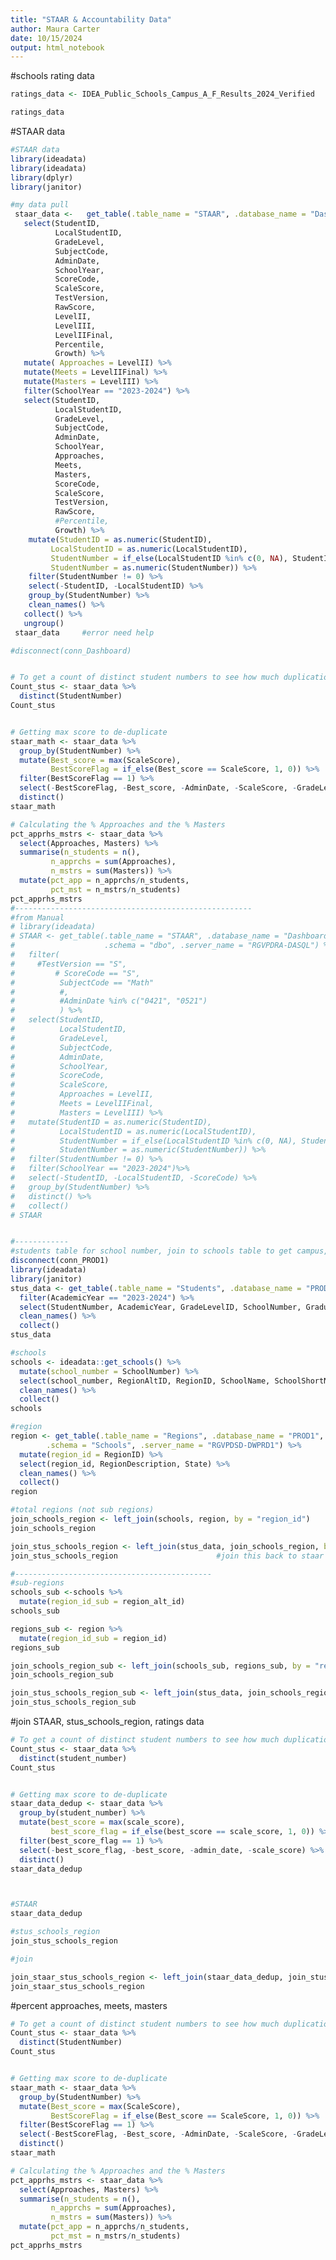 ```yaml
---
title: "STAAR & Accountability Data"
author: Maura Carter
date: 10/15/2024
output: html_notebook
---
```


#schools rating data

```r

ratings_data <- IDEA_Public_Schools_Campus_A_F_Results_2024_Verified

ratings_data

```



#STAAR data
```r
#STAAR data
library(ideadata)
library(ideadata)
library(dplyr)
library(janitor)

#my data pull
 staar_data <-   get_table(.table_name = "STAAR", .database_name = "Dashboard", .schema = "dbo", .server_name = "RGVPDRA-DASQL") %>%
   select(StudentID, 
          LocalStudentID, 
          GradeLevel, 
          SubjectCode, 
          AdminDate, 
          SchoolYear, 
          ScoreCode,
          ScaleScore, 
          TestVersion, 
          RawScore, 
          LevelII, 
          LevelIII, 
          LevelIIFinal, 
          Percentile, 
          Growth) %>%
   mutate( Approaches = LevelII) %>%
   mutate(Meets = LevelIIFinal) %>%
   mutate(Masters = LevelIII) %>%
   filter(SchoolYear == "2023-2024") %>%
   select(StudentID, 
          LocalStudentID, 
          GradeLevel, 
          SubjectCode, 
          AdminDate, 
          SchoolYear,
          Approaches,
          Meets,
          Masters,
          ScoreCode,
          ScaleScore, 
          TestVersion, 
          RawScore, 
          #Percentile, 
          Growth) %>%
    mutate(StudentID = as.numeric(StudentID),
         LocalStudentID = as.numeric(LocalStudentID),
         StudentNumber = if_else(LocalStudentID %in% c(0, NA), StudentID, LocalStudentID),
         StudentNumber = as.numeric(StudentNumber)) %>%
    filter(StudentNumber != 0) %>% 
    select(-StudentID, -LocalStudentID) %>%
    group_by(StudentNumber) %>%
    clean_names() %>%
   collect() %>%
   ungroup() 
 staar_data     #error need help

#disconnect(conn_Dashboard)


# To get a count of distinct student numbers to see how much duplication exists
Count_stus <- staar_data %>%
  distinct(StudentNumber)
Count_stus


# Getting max score to de-duplicate
staar_math <- staar_data %>%
  group_by(StudentNumber) %>%
  mutate(Best_score = max(ScaleScore),
         BestScoreFlag = if_else(Best_score == ScaleScore, 1, 0)) %>%
  filter(BestScoreFlag == 1) %>%
  select(-BestScoreFlag, -Best_score, -AdminDate, -ScaleScore, -GradeLevel) %>%
  distinct()
staar_math

# Calculating the % Approaches and the % Masters
pct_apprhs_mstrs <- staar_data %>%
  select(Approaches, Masters) %>%
  summarise(n_students = n(),
         n_apprchs = sum(Approaches),
         n_mstrs = sum(Masters)) %>%
  mutate(pct_app = n_apprchs/n_students,
         pct_mst = n_mstrs/n_students)
pct_apprhs_mstrs
#-----------------------------------------------------
#from Manual
# library(ideadata)
# STAAR <- get_table(.table_name = "STAAR", .database_name = "Dashboard", 
#                    .schema = "dbo", .server_name = "RGVPDRA-DASQL") %>%
#   filter(
#     #TestVersion == "S", 
#         # ScoreCode == "S", 
#          SubjectCode == "Math"
#          #,
#          #AdminDate %in% c("0421", "0521")
#          ) %>%
#   select(StudentID,
#          LocalStudentID,
#          GradeLevel,
#          SubjectCode,
#          AdminDate,
#          SchoolYear,
#          ScoreCode,
#          ScaleScore,
#          Approaches = LevelII,
#          Meets = LevelIIFinal,
#          Masters = LevelIII) %>%
#   mutate(StudentID = as.numeric(StudentID),
#          LocalStudentID = as.numeric(LocalStudentID),
#          StudentNumber = if_else(LocalStudentID %in% c(0, NA), StudentID, LocalStudentID),
#          StudentNumber = as.numeric(StudentNumber)) %>%
#   filter(StudentNumber != 0) %>%
#   filter(SchoolYear == "2023-2024")%>%
#   select(-StudentID, -LocalStudentID, -ScoreCode) %>%
#   group_by(StudentNumber) %>%
#   distinct() %>%
#   collect()
# STAAR


#------------
#students table for school number, join to schools table to get campus, join back to original vacancies table by campus name
disconnect(conn_PROD1)
library(ideadata)
library(janitor)
stus_data <- get_table(.table_name = "Students", .database_name = "PROD1", .schema = "Schools", .server_name = "RGVPDSD-DWPRD1") %>%
  filter(AcademicYear == "2023-2024") %>%
  select(StudentNumber, AcademicYear, GradeLevelID, SchoolNumber, GraduatedSchoolId) %>%
  clean_names() %>%
  collect()
stus_data

#schools
schools <- ideadata::get_schools() %>%
  mutate(school_number = SchoolNumber) %>%
  select(school_number, RegionAltID, RegionID, SchoolName, SchoolShortName) %>%
  clean_names() %>%
  collect() 
schools

#region
region <- get_table(.table_name = "Regions", .database_name = "PROD1", 
        .schema = "Schools", .server_name = "RGVPDSD-DWPRD1") %>%          #[RGVPDSD-DWPRD1].[PROD1].[Schools].[Regions]
  mutate(region_id = RegionID) %>%
  select(region_id, RegionDescription, State) %>%
  clean_names() %>%
  collect()
region

#total regions (not sub regions)
join_schools_region <- left_join(schools, region, by = "region_id")
join_schools_region

join_stus_schools_region <- left_join(stus_data, join_schools_region, by = "school_number")
join_stus_schools_region                      #join this back to staar data with student number, then join that table to original vacancies data by campus name, then join to Ratings data by campus name or school number.

#--------------------------------------------
#sub-regions
schools_sub <-schools %>%
  mutate(region_id_sub = region_alt_id)
schools_sub

regions_sub <- region %>%
  mutate(region_id_sub = region_id)
regions_sub

join_schools_region_sub <- left_join(schools_sub, regions_sub, by = "region_id")
join_schools_region_sub

join_stus_schools_region_sub <- left_join(stus_data, join_schools_region_sub, by = "school_number")
join_stus_schools_region_sub


```


#join STAAR, stus_schools_region, ratings data
```r
# To get a count of distinct student numbers to see how much duplication exists
Count_stus <- staar_data %>%
  distinct(student_number)
Count_stus


# Getting max score to de-duplicate
staar_data_dedup <- staar_data %>%
  group_by(student_number) %>%
  mutate(best_score = max(scale_score),
         best_score_flag = if_else(best_score == scale_score, 1, 0)) %>%
  filter(best_score_flag == 1) %>%
  select(-best_score_flag, -best_score, -admin_date, -scale_score) %>%
  distinct()
staar_data_dedup



#STAAR
staar_data_dedup

#stus_schools_region
join_stus_schools_region

#join

join_staar_stus_schools_region <- left_join(staar_data_dedup, join_stus_schools_region, by = "student_number")
join_staar_stus_schools_region


```



#percent approaches, meets, masters
```r

# To get a count of distinct student numbers to see how much duplication exists
Count_stus <- staar_data %>%
  distinct(StudentNumber)
Count_stus


# Getting max score to de-duplicate
staar_math <- staar_data %>%
  group_by(StudentNumber) %>%
  mutate(Best_score = max(ScaleScore),
         BestScoreFlag = if_else(Best_score == ScaleScore, 1, 0)) %>%
  filter(BestScoreFlag == 1) %>%
  select(-BestScoreFlag, -Best_score, -AdminDate, -ScaleScore, -GradeLevel) %>%
  distinct()
staar_math

# Calculating the % Approaches and the % Masters
pct_apprhs_mstrs <- staar_data %>%
  select(Approaches, Masters) %>%
  summarise(n_students = n(),
         n_apprchs = sum(Approaches),
         n_mstrs = sum(Masters)) %>%
  mutate(pct_app = n_apprchs/n_students,
         pct_mst = n_mstrs/n_students)
pct_apprhs_mstrs



```